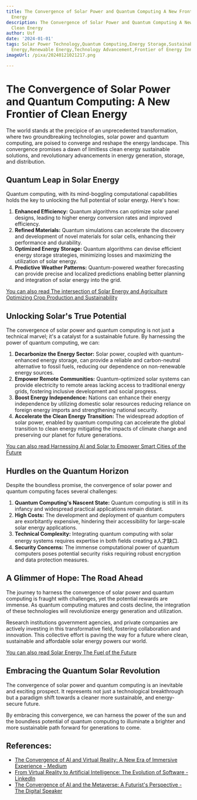 ```yaml
---
title: The Convergence of Solar Power and Quantum Computing A New Frontier of Clean
  Energy
description: The Convergence of Solar Power and Quantum Computing A New Frontier of
  Clean Energy
author: Usf
date: '2024-01-01'
tags: Solar Power Technology,Quantum Computing,Energy Storage,Sustainable Energy,Clean
  Energy,Renewable Energy,Technology Advancement,Frontier of Energy Innovation,Decarbonization
imageUrl: /pixa/20240121021217.png

---
```

#  The Convergence of Solar Power and Quantum Computing: A  New Frontier of Clean Energy

The world stands at the precipice  of an unprecedented transformation, where two groundbreaking technologies, solar power and quantum computing, are poised to converge  and reshape the energy landscape. This convergence promises a dawn of limitless clean energy sustainable solutions, and revolutionary advancements in energy generation, storage, and distribution.

## Quantum Leap in Solar  Energy

Quantum computing, with  its mind-boggling computational capabilities  holds the key to unlocking the full potential of solar  energy. Here's how:

1. **Enhanced Efficiency:** Quantum algorithms can optimize solar panel  designs, leading to higher energy conversion rates and improved efficiency.
2.  **Refined Materials:** Quantum simulations can accelerate the discovery and development of novel materials for solar cells, enhancing their performance and durability.
3. **Optimized Energy Storage:** Quantum algorithms can devise efficient energy storage strategies, minimizing losses and maximizing the utilization of solar energy.
4. **Predictive  Weather Patterns:** Quantum-powered weather forecasting can provide precise and localized predictions enabling better planning and integration  of solar energy into the grid.

[You can also  read The intersection  of Solar Energy and Agriculture Optimizing Crop  Production and Sustainability](The%20intersection%20of%20Solar%20Energy%20and%20Agriculture%20Optimizing%20Crop%20Production%20and%20Sustainability)


## Unlocking Solar's True Potential

The convergence of solar  power and quantum computing is not just  a technical marvel; it's a catalyst for a sustainable future. By harnessing the power of quantum computing, we  can:

1. **Decarbonize the Energy Sector:** Solar power, coupled with quantum-enhanced energy storage, can provide a reliable and carbon-neutral alternative to fossil  fuels, reducing our dependence  on non-renewable  energy sources.
2. **Empower Remote Communities:** Quantum-optimized solar systems can provide electricity to remote areas lacking access to traditional energy grids,  fostering inclusive development and social progress.
3. **Boost Energy Independence:** Nations  can enhance their  energy independence by utilizing  domestic solar  resources  reducing reliance on foreign energy imports and strengthening  national security.
4. **Accelerate the Clean Energy Transition:**  The widespread adoption of solar power, enabled by quantum computing can accelerate  the global  transition to clean energy  mitigating  the impacts of climate change and preserving our planet  for future generations.

[You can also read Harnessing AI and Solar to Empower Smart  Cities of the Future](Harnessing%20AI%20and%20Solar%20to%20Empower%20Smart%20Cities%20of%20the%20Future)


## Hurdles on the Quantum Horizon

Despite the boundless promise, the  convergence of solar power and quantum computing faces several challenges:

1. **Quantum Computing's Nascent State:** Quantum computing is still in its infancy  and widespread practical applications remain distant.
2. **High Costs:** The development and deployment of quantum computers are exorbitantly expensive,  hindering  their accessibility for large-scale  solar energy applications.
3. **Technical Complexity:** Integrating quantum computing with solar energy systems requires expertise in both fields creating a人才缺口.
4. **Security Concerns:** The immense computational power of quantum computers poses potential security risks requiring robust encryption and data  protection measures.

## A Glimmer of Hope: The Road Ahead

The journey  to harness the convergence of solar power and quantum computing is fraught with challenges, yet the potential rewards are immense. As quantum  computing matures and costs  decline, the integration of these technologies will revolutionize energy generation and utilization.

Research institutions government  agencies,  and private companies are actively investing in this transformative field, fostering collaboration and innovation. This  collective effort is paving the way for a future where clean,  sustainable and  affordable solar energy powers our world.

[You can also read Solar Energy The Fuel of the Future](Solar%20Energy%20The%20Fuel%20of%20the%20Future)


## Embracing the Quantum Solar Revolution

The convergence of solar power and  quantum  computing is an inevitable  and exciting prospect. It represents  not just a technological breakthrough but a paradigm shift towards a  cleaner more sustainable, and energy-secure future.

By embracing this  convergence, we can harness the power of  the sun and the boundless potential  of quantum computing to illuminate a brighter and more sustainable path  forward for generations  to come.

## References:
- [The Convergence of AI and Virtual Reality: A New Era of Immersive Experience - Medium](https://medium.com/aimonks/the-convergence-of-ai-and-virtual-reality-a-new-era-of-immersive-experience-89f7967a5f1f)
- [From Virtual Reality to Artificial Intelligence: The Evolution of Software - LinkedIn](https://www.linkedin.com/pulse/from-virtual-reality-artificial-intelligence-evolution-software)
- [The Convergence of AI and the Metaverse: A Futurist's Perspective - The Digital Speaker](https://www.thedigitalspeaker.com/convergence-ai-metaverse-futurists-perspective/)
